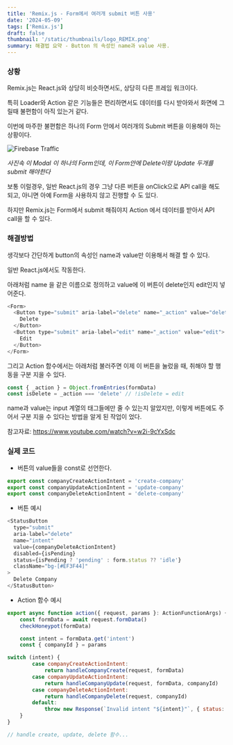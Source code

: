 ```yaml
---
title: 'Remix.js - Form에서 여러개 submit 버튼 사용'
date: '2024-05-09'
tags: ['Remix.js']
draft: false
thumbnail: '/static/thumbnails/logo_REMIX.png'
summary: 해결법 요약 - Button 의 속성인 name과 value 사용.
---
```


### 상황

Remix.js는 React.js와 상당히 비슷하면서도, 상당히 다른 프레임 워크이다.

특히 Loader와 Action 같은 기능들은 편리하면서도 데이터를 다시 받아와서 화면에 그릴때 불편함이 아직 있는거 같다.

이번에 마주한 불편함은 하나의 Form 안에서 여러개의 Submit 버튼을 이용해야 하는 상황이다.

![Firebase Traffic](https://firebasestorage.googleapis.com/v0/b/kevlog-cdd91.appspot.com/o/2024-05%2Fremix_one_form_multiple_buttons.png?alt=media&token=41171ec1-1a21-4b2d-844a-74d8d71f018f)

_사진속 이 Modal 이 하나의 Form인데, 이 Form안에 Delete이랑 Update 두개를 submit 해야한다_

보통 이럴경우, 일반 React.js의 경우 그냥 다른 버튼을 onClick으로 API call을 해도 되고, 아니면 아예 Form을 사용하지 않고 진행할 수 도 있다.

하지만 Remix.js는 Form에서 submit 해줘야지 Action 에서 데이터를 받아서 API call을 할 수 있다.

### 해결방법

생각보다 간단하게 button의 속성인 name과 value만 이용해서 해결 할 수 있다.

일반 React.js에서도 작동한다.

아래처럼 name 을 같은 이름으로 정의하고 value에 이 버튼이 delete인지 edit인지 넣어준다.

```js
<Form>
  <Button type="submit" aria-label="delete" name="_action" value="delete">
    Delete
  </Button>
  <Button type="submit" aria-label="edit" name="_action" value="edit">
    Edit
  </Button>
</Form>
```

그리고 Action 함수에서는 아래처럼 불러주면 이제 이 버튼을 눌렀을 때, 취해야 할 행동을 구분 지을 수 있다.

```js
const { _action } = Object.fromEntries(formData)
const isDelete = _action === 'delete' // !isDelete = edit
```

name과 value는 input 계열의 태그들에만 줄 수 있는지 알았지만, 이렇게 버튼에도 주어서 구분 지을 수 있다는 방법을 알게 된 작업이 었다.

참고자료: https://www.youtube.com/watch?v=w2i-9cYxSdc

### 실제 코드

- 버튼의 value들을 const로 선언한다.

```js
export const companyCreateActionIntent = 'create-company'
export const companyUpdateActionIntent = 'update-company'
export const companyDeleteActionIntent = 'delete-company'
```

- 버튼 예시

```js
<StatusButton
  type="submit"
  aria-label="delete"
  name="intent"
  value={companyDeleteActionIntent}
  disabled={isPending}
  status={isPending ? 'pending' : form.status ?? 'idle'}
  className="bg-[#EF3F44]"
>
  Delete Company
</StatusButton>
```

- Action 함수 예시

```js
export async function action({ request, params }: ActionFunctionArgs) {
	const formData = await request.formData()
	checkHoneypot(formData)

	const intent = formData.get('intent')
	const { companyId } = params

switch (intent) {
		case companyCreateActionIntent:
			return handleCompanyCreate(request, formData)
		case companyUpdateActionIntent:
			return handleCompanyUpdate(request, formData, companyId)
		case companyDeleteActionIntent:
			return handleCompanyDelete(request, companyId)
		default:
			throw new Response(`Invalid intent "${intent}"`, { status: 400 })
	}
}

// handle create, update, delete 함수...
```
